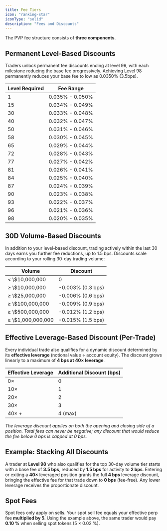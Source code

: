 ```yaml
---
title: Fee Tiers
icon: "ranking-star"
iconType: "solid"
description: "Fees and Discounts"
---
```


The PVP fee structure consists of **three components**.

## Permanent Level-Based Discounts

Traders unlock permanent fee discounts ending at level 99, with each milestone reducing the base fee progressively. Achieving Level 98 permanently reduces your base fee to low as 0.0350% (3.5bps).

<div class="fees-table-container">
  <table class="fees-table">
    <thead>
      <tr>
        <th>Level Required</th>
        <th>Fee Range</th>
      </tr>
    </thead>
    <tbody>
      <tr><td>1</td><td>0.035% - 0.050%</td></tr>
      <tr><td>15</td><td>0.034% - 0.049%</td></tr>
      <tr><td>30</td><td>0.033% - 0.048%</td></tr>
      <tr><td>40</td><td>0.032% - 0.047%</td></tr>
      <tr><td>50</td><td>0.031% - 0.046%</td></tr>
      <tr><td>58</td><td>0.030% - 0.045%</td></tr>
      <tr><td>65</td><td>0.029% - 0.044%</td></tr>
      <tr><td>72</td><td>0.028% - 0.043%</td></tr>
      <tr><td>77</td><td>0.027% - 0.042%</td></tr>
      <tr><td>81</td><td>0.026% - 0.041%</td></tr>
      <tr><td>84</td><td>0.025% - 0.040%</td></tr>
      <tr><td>87</td><td>0.024% - 0.039%</td></tr>
      <tr><td>90</td><td>0.023% - 0.038%</td></tr>
      <tr><td>93</td><td>0.022% - 0.037%</td></tr>
      <tr><td>96</td><td>0.021% - 0.036%</td></tr>
      <tr><td>98</td><td>0.020% - 0.035%</td></tr>
    </tbody>
  </table>
</div>


## 30D Volume-Based Discounts

In addition to your level-based discount, trading actively within the last 30 days earns you further fee reductions, up to 1.5 bps. Discounts scale according to your rolling 30-day trading volume:

<div class="volume-table-container">
  <table class="volume-table">
    <thead>
      <tr>
        <th>Volume</th>
        <th>Discount</th>
      </tr>
    </thead>
    <tbody>
      <tr><td>< \$10,000,000</td><td>0</td></tr>
      <tr><td>≥ \$10,000,000</td><td>-0.003% (0.3 bps)</td></tr>
      <tr><td>≥ \$25,000,000</td><td>-0.006% (0.6 bps)</td></tr>
      <tr><td>≥ \$100,000,000</td><td>-0.009% (0.9 bps)</td></tr>
      <tr><td>≥ \$500,000,000</td><td>-0.012% (1.2 bps)</td></tr>
      <tr><td>≥ \$1,000,000,000</td><td>-0.015% (1.5 bps)</td></tr>
    </tbody>
  </table>
</div>

## Effective Leverage-Based Discount (Per-Trade)

Every individual trade also qualifies for a dynamic discount determined by its **effective leverage** (notional value ÷ account equity). The discount grows linearly to a maximum of **4 bps at 40× leverage**.

<div class="leverage-table-container">
  <table class="leverage-table">
    <thead>
      <tr>
        <th>Effective Leverage</th>
        <th>Additional Discount (bps)</th>
      </tr>
    </thead>
    <tbody>
      <tr><td>0×</td><td>0</td></tr>
      <tr><td>10×</td><td>1</td></tr>
      <tr><td>20×</td><td>2</td></tr>
      <tr><td>30×</td><td>3</td></tr>
      <tr><td>40× +</td><td>4 (max)</td></tr>
    </tbody>
  </table>
</div>

*The leverage discount applies on both the opening and closing side of a position. Total fees can never be negative; any discount that would reduce the fee below 0 bps is capped at 0 bps.*

## Example: Stacking All Discounts

A trader at **Level 98** who also qualifies for the top 30-day volume tier starts with a base fee of **3.5 bps**, reduced by **1.5 bps** for activity to **2 bps**. Entering or exiting a **40×** leveraged position grants the full **4 bps** leverage discount, bringing the effective fee for that trade down to **0 bps** (fee-free). Any lower leverage receives the proportionate discount.

## Spot Fees

Spot fees only apply on sells. Your spot sell fee equals your effective perp fee **multiplied by 5**. Using the example above, the same trader would pay **0.10 %** when selling spot tokens (5 × 0.02 %).